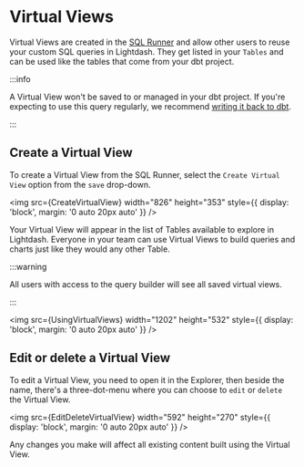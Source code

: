 
# Virtual Views

Virtual Views are created in the [SQL Runner](/references/sql-runner) and allow other users to reuse your custom SQL queries in Lightdash. They get listed in your `Tables` and can be used like the tables that come from your dbt project.

:::info

A Virtual View won't be saved to or managed in your dbt project. If you're expecting to use this query regularly, we recommend [writing it back to dbt](/references/dbt-write-back).

:::

## Create a Virtual View

To create a Virtual View from the SQL Runner, select the `Create Virtual View` option from the `save` drop-down.

<img
  src={CreateVirtualView}
  width="826"
  height="353"
  style={{ display: 'block', margin: '0 auto 20px auto' }}
/>

Your Virtual View will appear in the list of Tables available to explore in Lightdash. Everyone in your team can use Virtual Views to build queries and charts just like they would any other Table.

:::warning

All users with access to the query builder will see all saved virtual views. 

:::

<img
  src={UsingVirtualViews}
  width="1202"
  height="532"
  style={{ display: 'block', margin: '0 auto 20px auto' }}
/>

## Edit or delete a Virtual View

To edit a Virtual View, you need to open it in the Explorer, then beside the name, there's a three-dot-menu where you can choose to `edit` or `delete` the Virtual View.

<img
  src={EditDeleteVirtualView}
  width="592"
  height="270"
  style={{ display: 'block', margin: '0 auto 20px auto' }}
/>

Any changes you make will affect all existing content built using the Virtual View.
